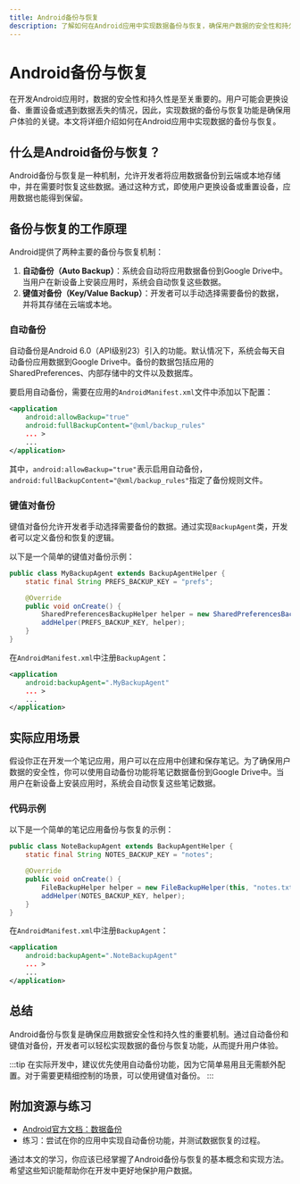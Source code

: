 ```yaml
---
title: Android备份与恢复
description: 了解如何在Android应用中实现数据备份与恢复，确保用户数据的安全性和持久性。
---
```


# Android备份与恢复

在开发Android应用时，数据的安全性和持久性是至关重要的。用户可能会更换设备、重置设备或遇到数据丢失的情况，因此，实现数据的备份与恢复功能是确保用户体验的关键。本文将详细介绍如何在Android应用中实现数据的备份与恢复。

## 什么是Android备份与恢复？

Android备份与恢复是一种机制，允许开发者将应用数据备份到云端或本地存储中，并在需要时恢复这些数据。通过这种方式，即使用户更换设备或重置设备，应用数据也能得到保留。

## 备份与恢复的工作原理

Android提供了两种主要的备份与恢复机制：

1. **自动备份（Auto Backup）**：系统会自动将应用数据备份到Google Drive中。当用户在新设备上安装应用时，系统会自动恢复这些数据。
2. **键值对备份（Key/Value Backup）**：开发者可以手动选择需要备份的数据，并将其存储在云端或本地。

### 自动备份

自动备份是Android 6.0（API级别23）引入的功能。默认情况下，系统会每天自动备份应用数据到Google Drive中。备份的数据包括应用的SharedPreferences、内部存储中的文件以及数据库。

要启用自动备份，需要在应用的`AndroidManifest.xml`文件中添加以下配置：

```xml
<application
    android:allowBackup="true"
    android:fullBackupContent="@xml/backup_rules"
    ... >
    ...
</application>
```

其中，`android:allowBackup="true"`表示启用自动备份，`android:fullBackupContent="@xml/backup_rules"`指定了备份规则文件。

### 键值对备份

键值对备份允许开发者手动选择需要备份的数据。通过实现`BackupAgent`类，开发者可以定义备份和恢复的逻辑。

以下是一个简单的键值对备份示例：

```java
public class MyBackupAgent extends BackupAgentHelper {
    static final String PREFS_BACKUP_KEY = "prefs";

    @Override
    public void onCreate() {
        SharedPreferencesBackupHelper helper = new SharedPreferencesBackupHelper(this, "my_prefs");
        addHelper(PREFS_BACKUP_KEY, helper);
    }
}
```

在`AndroidManifest.xml`中注册`BackupAgent`：

```xml
<application
    android:backupAgent=".MyBackupAgent"
    ... >
    ...
</application>
```

## 实际应用场景

假设你正在开发一个笔记应用，用户可以在应用中创建和保存笔记。为了确保用户数据的安全性，你可以使用自动备份功能将笔记数据备份到Google Drive中。当用户在新设备上安装应用时，系统会自动恢复这些笔记数据。

### 代码示例

以下是一个简单的笔记应用备份与恢复的示例：

```java
public class NoteBackupAgent extends BackupAgentHelper {
    static final String NOTES_BACKUP_KEY = "notes";

    @Override
    public void onCreate() {
        FileBackupHelper helper = new FileBackupHelper(this, "notes.txt");
        addHelper(NOTES_BACKUP_KEY, helper);
    }
}
```

在`AndroidManifest.xml`中注册`BackupAgent`：

```xml
<application
    android:backupAgent=".NoteBackupAgent"
    ... >
    ...
</application>
```

## 总结

Android备份与恢复是确保应用数据安全性和持久性的重要机制。通过自动备份和键值对备份，开发者可以轻松实现数据的备份与恢复功能，从而提升用户体验。

:::tip
在实际开发中，建议优先使用自动备份功能，因为它简单易用且无需额外配置。对于需要更精细控制的场景，可以使用键值对备份。
:::

## 附加资源与练习

- [Android官方文档：数据备份](https://developer.android.com/guide/topics/data/backup)
- 练习：尝试在你的应用中实现自动备份功能，并测试数据恢复的过程。

通过本文的学习，你应该已经掌握了Android备份与恢复的基本概念和实现方法。希望这些知识能帮助你在开发中更好地保护用户数据。